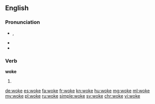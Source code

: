 ==English==

===Pronunciation===
* {{enPR|wōk}}, {{IPA|/wəʊk/}}
* {{audio|En-us-woke.ogg|Audio (US)|lang=en}}
* {{rhymes|əʊk}}

===Verb===
'''woke'''

# {{en-past of|wake}}

[[de:woke]]
[[es:woke]]
[[fa:woke]]
[[fr:woke]]
[[kn:woke]]
[[hu:woke]]
[[mg:woke]]
[[ml:woke]]
[[my:woke]]
[[pl:woke]]
[[ru:woke]]
[[simple:woke]]
[[sv:woke]]
[[chr:woke]]
[[vi:woke]]